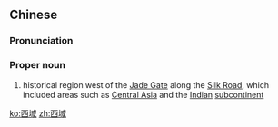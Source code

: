 ==Chinese==
{{zh-forms}}

===Pronunciation===
{{zh-pron
|m=Xīyù
|cat=pn
}}

===Proper noun===
{{zh-proper noun}}

# {{lb|zh|historical}} historical region west of the [[w:Jade Gate|Jade Gate]] along the [[Silk Road]], which included areas such as [[Central Asia]] and the [[Indian]] [[subcontinent]]

[[ko:西域]]
[[zh:西域]]